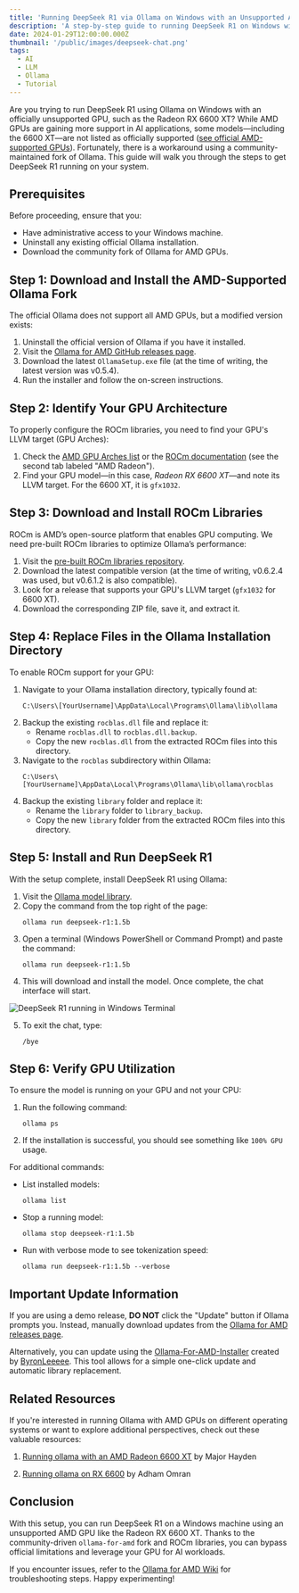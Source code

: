 ---
title: 'Running DeepSeek R1 via Ollama on Windows with an Unsupported AMD GPU (RX 6600 XT)'
description: 'A step-by-step guide to running DeepSeek R1 on Windows with an unsupported AMD GPU like the Radeon RX 6600 XT using a community-maintained Ollama fork and ROCm libraries.'
date: 2024-01-29T12:00:00.000Z
thumbnail: '/public/images/deepseek-chat.png'
tags:
  - AI
  - LLM
  - Ollama
  - Tutorial
---

Are you trying to run DeepSeek R1 using Ollama on Windows with an officially unsupported GPU, such as the Radeon RX 6600 XT? While AMD GPUs are gaining more support in AI applications, some models—including the 6600 XT—are not listed as officially supported ([see official AMD-supported GPUs](https://ollama.com/blog/amd-preview)). Fortunately, there is a workaround using a community-maintained fork of Ollama. This guide will walk you through the steps to get DeepSeek R1 running on your system.

## Prerequisites

Before proceeding, ensure that you:

- Have administrative access to your Windows machine.
- Uninstall any existing official Ollama installation.
- Download the community fork of Ollama for AMD GPUs.

## Step 1: Download and Install the AMD-Supported Ollama Fork

The official Ollama does not support all AMD GPUs, but a modified version exists:

1. Uninstall the official version of Ollama if you have it installed.
2. Visit the [Ollama for AMD GitHub releases page](https://github.com/likelovewant/ollama-for-amd/releases).
3. Download the latest `OllamaSetup.exe` file (at the time of writing, the latest version was v0.5.4).
4. Run the installer and follow the on-screen instructions.

## Step 2: Identify Your GPU Architecture

To properly configure the ROCm libraries, you need to find your GPU's LLVM target (GPU Arches):

1. Check the [AMD GPU Arches list](https://github.com/likelovewant/ollama-for-amd/wiki/AMD-GPU-Arches-lists-Info) or the [ROCm documentation](https://rocm.docs.amd.com/projects/install-on-windows/en/develop/reference/system-requirements.html) (see the second tab labeled "AMD Radeon").
2. Find your GPU model—in this case, _Radeon RX 6600 XT_—and note its LLVM target. For the 6600 XT, it is `gfx1032`.

## Step 3: Download and Install ROCm Libraries

ROCm is AMD’s open-source platform that enables GPU computing. We need pre-built ROCm libraries to optimize Ollama’s performance:

1. Visit the [pre-built ROCm libraries repository](https://github.com/likelovewant/ROCmLibs-for-gfx1103-AMD780M-APU/releases).
2. Download the latest compatible version (at the time of writing, v0.6.2.4 was used, but v0.6.1.2 is also compatible).
3. Look for a release that supports your GPU's LLVM target (`gfx1032` for 6600 XT).
4. Download the corresponding ZIP file, save it, and extract it.

## Step 4: Replace Files in the Ollama Installation Directory

To enable ROCm support for your GPU:

1. Navigate to your Ollama installation directory, typically found at:
   ```
   C:\Users\[YourUsername]\AppData\Local\Programs\Ollama\lib\ollama
   ```
2. Backup the existing `rocblas.dll` file and replace it:
   - Rename `rocblas.dll` to `rocblas.dll.backup`.
   - Copy the new `rocblas.dll` from the extracted ROCm files into this directory.
3. Navigate to the `rocblas` subdirectory within Ollama:
   ```
   C:\Users\[YourUsername]\AppData\Local\Programs\Ollama\lib\ollama\rocblas
   ```
4. Backup the existing `library` folder and replace it:
   - Rename the `library` folder to `library_backup`.
   - Copy the new `library` folder from the extracted ROCm files into this directory.

## Step 5: Install and Run DeepSeek R1

With the setup complete, install DeepSeek R1 using Ollama:

1. Visit the [Ollama model library](https://ollama.com/library/deepseek-r1:1.5b).
2. Copy the command from the top right of the page:
   ```
   ollama run deepseek-r1:1.5b
   ```
3. Open a terminal (Windows PowerShell or Command Prompt) and paste the command:
   ```
   ollama run deepseek-r1:1.5b
   ```
4. This will download and install the model. Once complete, the chat interface will start.

![DeepSeek R1 running in Windows Terminal](/public/images/ollama-deepseek-terminal.png)

5. To exit the chat, type:
   ```
   /bye
   ```

## Step 6: Verify GPU Utilization

To ensure the model is running on your GPU and not your CPU:

1. Run the following command:
   ```
   ollama ps
   ```
2. If the installation is successful, you should see something like `100% GPU` usage.

For additional commands:

- List installed models:
  ```
  ollama list
  ```
- Stop a running model:
  ```
  ollama stop deepseek-r1:1.5b
  ```
- Run with verbose mode to see tokenization speed:
  ```
  ollama run deepseek-r1:1.5b --verbose
  ```

## Important Update Information

If you are using a demo release, **DO NOT** click the "Update" button if Ollama prompts you. Instead, manually download updates from the [Ollama for AMD releases page](https://github.com/likelovewant/ollama-for-amd/releases).

Alternatively, you can update using the [Ollama-For-AMD-Installer](https://github.com/ByronLeeeee/Ollama-For-AMD-Installer) created by [ByronLeeeee](https://github.com/likelovewant/ollama-for-amd/issues/21). This tool allows for a simple one-click update and automatic library replacement.

## Related Resources

If you're interested in running Ollama with AMD GPUs on different operating systems or want to explore additional perspectives, check out these valuable resources:

1. [Running ollama with an AMD Radeon 6600 XT](https://major.io/p/ollama-with-amd-radeon-6600xt/) by Major Hayden

2. [Running ollama on RX 6600](https://adham-omran.com/blog/running-ollama-on-6600) by Adham Omran

## Conclusion

With this setup, you can run DeepSeek R1 on a Windows machine using an unsupported AMD GPU like the Radeon RX 6600 XT. Thanks to the community-driven `ollama-for-amd` fork and ROCm libraries, you can bypass official limitations and leverage your GPU for AI workloads.

If you encounter issues, refer to the [Ollama for AMD Wiki](https://github.com/likelovewant/ollama-for-amd/wiki) for troubleshooting steps. Happy experimenting!
